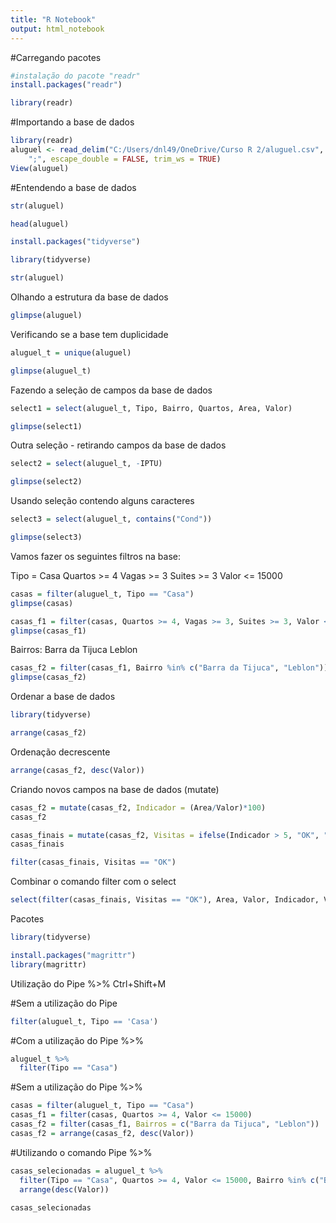 ```yaml
---
title: "R Notebook"
output: html_notebook
---
```



#Carregando pacotes
```r
#instalação do pacote "readr"
install.packages("readr")

library(readr)

```


#Importando a base de dados
```r
library(readr)
aluguel <- read_delim("C:/Users/dnl49/OneDrive/Curso R 2/aluguel.csv", 
    ";", escape_double = FALSE, trim_ws = TRUE)
View(aluguel)
```


#Entendendo a base de dados
```r
str(aluguel)

```

```r
head(aluguel)
```

```r
install.packages("tidyverse")

library(tidyverse)

str(aluguel)
```
Olhando a estrutura da base de dados
```r
glimpse(aluguel)
```

Verificando se a base tem duplicidade
```r
aluguel_t = unique(aluguel)

glimpse(aluguel_t)
```
Fazendo a seleção de campos da base de dados
```r
select1 = select(aluguel_t, Tipo, Bairro, Quartos, Area, Valor)

glimpse(select1)
```

Outra seleção - retirando campos da base de dados
```r
select2 = select(aluguel_t, -IPTU)

glimpse(select2)
```

Usando seleção contendo alguns caracteres
```r
select3 = select(aluguel_t, contains("Cond"))

glimpse(select3)
```
Vamos fazer os seguintes filtros na base:

Tipo = Casa
Quartos >= 4
Vagas >= 3
Suites >= 3
Valor <= 15000

```r
casas = filter(aluguel_t, Tipo == "Casa")
glimpse(casas)
```
```r
casas_f1 = filter(casas, Quartos >= 4, Vagas >= 3, Suites >= 3, Valor <= 15000)
glimpse(casas_f1)
```
Bairros:
Barra da Tijuca
Leblon
```r
casas_f2 = filter(casas_f1, Bairro %in% c("Barra da Tijuca", "Leblon"))
glimpse(casas_f2)
```
Ordenar a base de dados
```r
library(tidyverse)

arrange(casas_f2)
```


Ordenação decrescente
```r
arrange(casas_f2, desc(Valor))
```


Criando novos campos na base de dados (mutate)
```r
casas_f2 = mutate(casas_f2, Indicador = (Area/Valor)*100)
casas_f2
```


```r
casas_finais = mutate(casas_f2, Visitas = ifelse(Indicador > 5, "OK", "NOK"))
casas_finais
```

```r
filter(casas_finais, Visitas == "OK")
```

Combinar o comando filter com o select
```r
select(filter(casas_finais, Visitas == "OK"), Area, Valor, Indicador, Visitas)
```

Pacotes
```r
library(tidyverse)

install.packages("magrittr")
library(magrittr)
```

Utilização do Pipe %>% Ctrl+Shift+M

#Sem a utilização do Pipe
```r
filter(aluguel_t, Tipo == 'Casa')
```

#Com a utilização do Pipe %>%
```r
aluguel_t %>%
  filter(Tipo == "Casa")
```

#Sem a utilização do Pipe %>%
```r
casas = filter(aluguel_t, Tipo == "Casa")
casas_f1 = filter(casas, Quartos >= 4, Valor <= 15000)
casas_f2 = filter(casas_f1, Bairros = c("Barra da Tijuca", "Leblon"))
casas_f2 = arrange(casas_f2, desc(Valor))
```

#Utilizando o comando Pipe %>%
```r
casas_selecionadas = aluguel_t %>%
  filter(Tipo == "Casa", Quartos >= 4, Valor <= 15000, Bairro %in% c("Barra da Tijuca", "Leblon")) %>%
  arrange(desc(Valor))
  
casas_selecionadas
```
